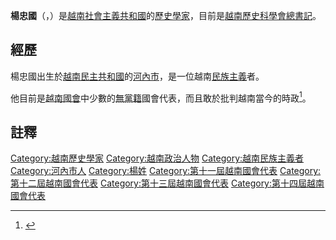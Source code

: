 '''楊忠國'''（{{lang-vi|'''Dương Trung Quốc'''}}，{{bd|1947年|6月2日|df=d}}）是[[越南社會主義共和國|越南社會主義共和國]]的[[歷史學家|歷史學家]]，目前是[[越南歷史科學會|越南歷史科學會]][[總書記|總書記]]。

==經歷==
楊忠國出生於[[越南民主共和國|越南民主共和國]]的[[河內市|河內市]]，是一位越南[[民族主義|民族主義]]者。

他目前是[[越南國會|越南國會]]中少數的[[無黨籍|無黨籍]]國會代表，而且敢於批判越南當今的時政<ref>{{Cite web |url=http://news.sinchew.com.my/node/268255 |title=越南專政頭一遭‧議員促阮晉勇下台 |access-date=2015-10-22 |archive-url=https://web.archive.org/web/20160305071432/http://news.sinchew.com.my/node/268255 |archive-date=2016-03-05 |dead-url=yes }}</ref>。

==註釋==
{{Reflist}}

{{DEFAULTSORT:Dương Trung Quốc}}

[[Category:越南歷史學家|Category:越南歷史學家]]
[[Category:越南政治人物|Category:越南政治人物]]
[[Category:越南民族主義者|Category:越南民族主義者]]
[[Category:河內市人|Category:河內市人]]
[[Category:楊姓|Category:楊姓]]
[[Category:第十一屆越南國會代表|Category:第十一屆越南國會代表]]
[[Category:第十二屆越南國會代表|Category:第十二屆越南國會代表]]
[[Category:第十三屆越南國會代表|Category:第十三屆越南國會代表]]
[[Category:第十四屆越南國會代表|Category:第十四屆越南國會代表]]